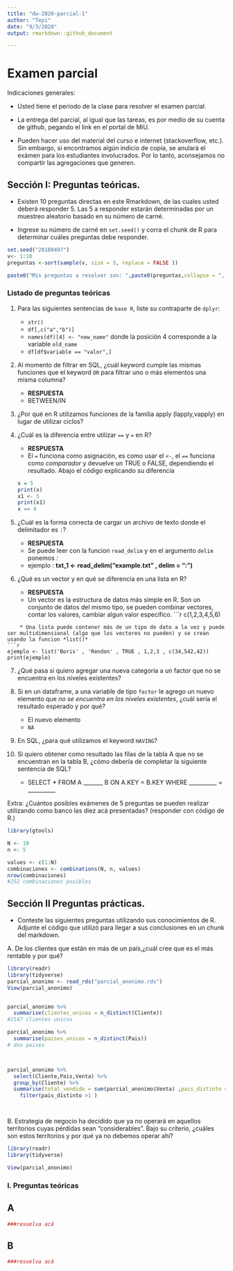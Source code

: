 ---
title: "dw-2020-parcial-1"
author: "Tepi"
date: "9/3/2020"
output: rmarkdown::github_document

---

# Examen parcial

Indicaciones generales:

* Usted tiene el período de la clase para resolver el examen parcial.
* La entrega del parcial, al igual que las tareas, es por medio de su cuenta de github, pegando el link en el portal de MiU.


* Pueden hacer uso del material del curso e internet (stackoverflow, etc.). Sin embargo, si encontramos algún indicio de copia, se anulará el exámen para los estudiantes involucrados. Por lo tanto, aconsejamos no compartir las agregaciones que generen. 

## Sección I: Preguntas teóricas.

* Existen 10 preguntas directas en este Rmarkdown, de las cuales usted deberá responder 5. Las 5 a responder estarán determinadas por un muestreo aleatorio basado en su número de carné.

* Ingrese su número de carné en  `set.seed()` y corra el chunk de R para determinar cuáles preguntas debe responder.


```{r, echo=TRUE, cache=TRUE}

set.seed("20180497") 
v<- 1:10
preguntas <-sort(sample(v, size = 5, replace = FALSE ))

paste0("Mis preguntas a resolver son: ",paste0(preguntas,collapse = ", "))

```


### Listado de preguntas teóricas

1. Para las siguientes sentencias de `base R`, liste su contraparte de `dplyr`:
    * `str()`
    * `df[,c("a","b")]`
    * `names(df)[4] <- "new_name"` donde la posición 4 corresponde a la variable `old_name`
    * `df[df$variable == "valor",]`
    
    
2. Al momento de filtrar en SQL, ¿cuál keyword cumple las mismas funciones que el keyword `OR`  para filtrar uno o más elementos una misma columna?

    * **RESPUESTA** 
    * BETWEEN/IN
    
    
    
    
3. ¿Por qué en R utilizamos funciones de la familia apply (lapply,vapply) en lugar de utilizar ciclos?
4. ¿Cuál es la diferencia entre utilizar `==` y `=` en R?

    * **RESPUESTA**
    * El `= ` funciona como asignación, es como usar el `<-`, el  `==` funciona como *comparador* y devuelve un TRUE o FALSE, dependiendo el resultado. Abajo el código explicando su diferencia
```{r respuesta 4}
x = 5
print(x)
x1 <- 5
print(x1)
x == 4
```
5. ¿Cuál es la forma correcta de cargar un archivo de texto donde el delimitador es `:`?
    * **RESPUESTA**
    * Se puede leer con la funcion `read_delim` y en el argumento `delim` ponemos *:*
    * ejemplo : **txt_1 <- read_delim("example.txt" , delim = ":")**

    
6. ¿Qué es un vector y en qué se diferencia en una lista en R?
    * **RESPUESTA**
    * Un vector es la estructura de datos más simple en R. Son un conjunto de datos del mismo tipo, se pueden combinar vectores, contar los valores, cambiar algun valor específico.
```{r Respuesta 6 ejemplo vector}
c(1,2,3,4,5,6)

```
    * Una lista puede contener más de un tipo de dato a la vez y puede ser multidimensional (algo que los vectores no pueden) y se crean usando la funcion *list()*
```{r Respuesta 6 ejemplo lista}
ejemplo <- list('Boris' , 'Rendon' , TRUE , 1,2,3 , c(34,542,42))
print(ejemplo)
```
    
7. ¿Qué pasa si quiero agregar una nueva categoría a un factor que no se encuentra en los niveles existentes?
8. Si en un dataframe, a una variable de tipo `factor` le agrego un nuevo elemento que *no se encuentra en los niveles existentes*, ¿cuál sería el resultado esperado y por qué?
    * El nuevo elemento
    * `NA`
9. En SQL, ¿para qué utilizamos el keyword `HAVING`?
10. Si quiero obtener como resultado las filas de la tabla A que no se encuentran en la tabla B, ¿cómo debería de completar la siguiente sentencia de SQL?
    
  

    * SELECT * FROM A _______ B ON A.KEY = B.KEY WHERE __________ = __________
  
Extra: ¿Cuántos posibles exámenes de 5 preguntas se pueden realizar utilizando como banco las diez acá presentadas?
(responder con código de R.)
```{r}
library(gtools)

N <- 10
n <- 5

values <- c(1:N)
combinaciones <- combinations(N, n, values)
nrow(combinaciones)
#252 combinaciones posibles
```


## Sección II Preguntas prácticas.


* Conteste las siguientes preguntas utilizando sus conocimientos de R. Adjunte el código que utilizó para llegar a sus conclusiones en un chunk del markdown.

A. De los clientes que están en más de un país,¿cuál cree que es el más rentable y por qué?

```{r pregunta práctica A, echo=TRUE}
library(readr)
library(tidyverse)
parcial_anonimo <- read_rds("parcial_anonimo.rds")
View(parcial_anonimo)


parcial_anonimo %>% 
  summarise(clientes_unicos = n_distinct(Cliente))
#2147 clientes unicos

parcial_anonimo %>% 
  summarise(paises_unicos = n_distinct(Pais))
# dos paises



parcial_anonimo %>% 
  select(Cliente,Pais,Venta) %>% 
  group_by(Cliente) %>% 
  summarise(total_vendido = sum(parcial_anonimo$Venta) ,pais_distinto = n_distinct(Pais)  ) %>% 
    filter(pais_distinto >1 )




```


B. Estrategia de negocio ha decidido que ya no operará en aquellos territorios cuyas pérdidas sean "considerables". Bajo su criterio, ¿cuáles son estos territorios y por qué ya no debemos operar ahí?
```{r Pregunta practica B}
library(readr)
library(tidyverse)

View(parcial_anonimo)


```









### I. Preguntas teóricas


## A

```{r }
###resuelva acá

```




## B

```{r }
###resuelva acá

```

